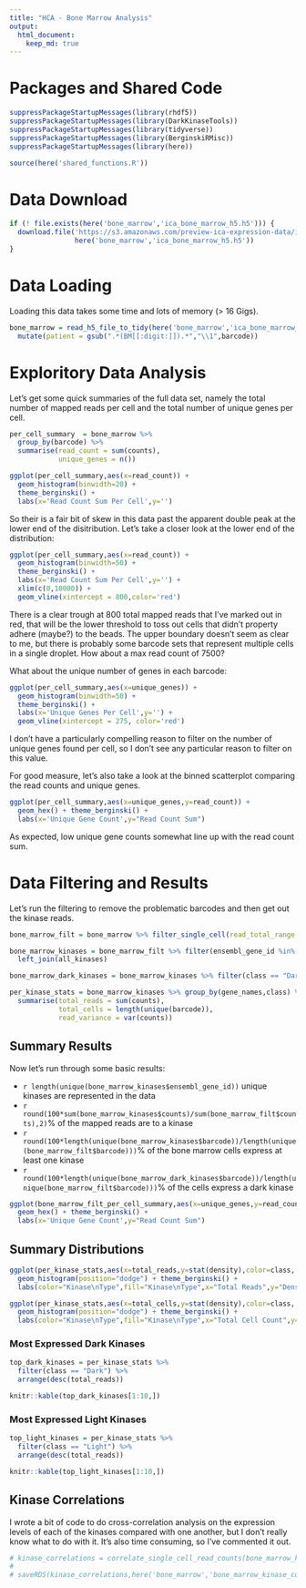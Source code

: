 ```yaml
---
title: "HCA - Bone Marrow Analysis"
output:
  html_document:
    keep_md: true
---
```


# Packages and Shared Code

```r
suppressPackageStartupMessages(library(rhdf5))
suppressPackageStartupMessages(library(DarkKinaseTools))
suppressPackageStartupMessages(library(tidyverse))
suppressPackageStartupMessages(library(BerginskiRMisc))
suppressPackageStartupMessages(library(here))
```

```r
source(here('shared_functions.R'))
```

# Data Download

```r
if (! file.exists(here('bone_marrow','ica_bone_marrow_h5.h5'))) {
  download.file('https://s3.amazonaws.com/preview-ica-expression-data/ica_bone_marrow_h5.h5',
                here('bone_marrow','ica_bone_marrow_h5.h5'))
}
```

# Data Loading

Loading this data takes some time and lots of memory (> 16 Gigs).
```r
bone_marrow = read_h5_file_to_tidy(here('bone_marrow','ica_bone_marrow_h5.h5')) %>%
  mutate(patient = gsub(".*(BM[[:digit:]]).*","\\1",barcode))
```


# Exploritory Data Analysis

Let's get some quick summaries of the full data set, namely the total number of mapped reads per cell and the total number of unique genes per cell.
```r
per_cell_summary  = bone_marrow %>%
  group_by(barcode) %>%
  summarise(read_count = sum(counts),
            unique_genes = n())

ggplot(per_cell_summary,aes(x=read_count)) + 
  geom_histogram(binwidth=20) + 
  theme_berginski() +
  labs(x='Read Count Sum Per Cell',y='')
```
So their is a fair bit of skew in this data past the apparent double peak at the lower end of the disitribution. Let's take a closer look at the lower end of the distribution:

```r
ggplot(per_cell_summary,aes(x=read_count)) + 
  geom_histogram(binwidth=50) + 
  theme_berginski() +
  labs(x='Read Count Sum Per Cell',y='') +
  xlim(c(0,10000)) +
  geom_vline(xintercept = 800,color='red')
```

There is a clear trough at 800 total mapped reads that I've marked out in red, that will be the lower threshold to toss out cells that didn't property adhere (maybe?) to the beads. The upper boundary doesn't seem as clear to me, but there is probably some barcode sets that represent multiple cells in a single droplet. How about a max read count of 7500?

What about the unique number of genes in each barcode:

```r
ggplot(per_cell_summary,aes(x=unique_genes)) + 
  geom_histogram(binwidth=50) + 
  theme_berginski() +
  labs(x='Unique Genes Per Cell',y='') +
  geom_vline(xintercept = 275, color='red')
```

I don't have a particularly compelling reason to filter on the number of unique genes found per cell, so I don't see any particular reason to filter on this value.

For good measure, let's also take a look at the binned scatterplot comparing the read counts and unique genes.

```r
ggplot(per_cell_summary,aes(x=unique_genes,y=read_count)) + 
  geom_hex() + theme_berginski() +
  labs(x='Unique Gene Count',y="Read Count Sum")
```

As expected, low unique gene counts somewhat line up with the read count sum.

# Data Filtering and Results

Let's run the filtering to remove the problematic barcodes and then get out the kinase reads.

```r
bone_marrow_filt = bone_marrow %>% filter_single_cell(read_total_range = c(800,7500))

bone_marrow_kinases = bone_marrow_filt %>% filter(ensembl_gene_id %in% all_kinases$ensembl_gene_id) %>%
  left_join(all_kinases)

bone_marrow_dark_kinases = bone_marrow_kinases %>% filter(class == "Dark")

per_kinase_stats = bone_marrow_kinases %>% group_by(gene_names,class) %>%
  summarise(total_reads = sum(counts), 
            total_cells = length(unique(barcode)), 
            read_variance = var(counts))
```

## Summary Results

Now let's run through some basic results:

* `r length(unique(bone_marrow_kinases$ensembl_gene_id))` unique kinases are represented in the data
* `r round(100*sum(bone_marrow_kinases$counts)/sum(bone_marrow_filt$counts),2)`% of the mapped reads are to a kinase
* `r round(100*length(unique(bone_marrow_kinases$barcode))/length(unique(bone_marrow_filt$barcode)))`% of the bone marrow cells express at least one kinase
* `r round(100*length(unique(bone_marrow_dark_kinases$barcode))/length(unique(bone_marrow_filt$barcode)))`% of the cells express a dark kinase


```r
ggplot(bone_marrow_filt_per_cell_summary,aes(x=unique_genes,y=read_count)) + 
  geom_hex() + theme_berginski() +
  labs(x='Unique Gene Count',y="Read Count Sum")
```

## Summary Distributions

```r
ggplot(per_kinase_stats,aes(x=total_reads,y=stat(density),color=class, fill=class)) + 
  geom_histogram(position="dodge") + theme_berginski() +
  labs(color="Kinase\nType",fill="Kinase\nType",x="Total Reads",y="Density")
```

```r
ggplot(per_kinase_stats,aes(x=total_cells,y=stat(density),color=class, fill=class)) + 
  geom_histogram(position="dodge") + theme_berginski() +
  labs(color="Kinase\nType",fill="Kinase\nType",x="Total Cell Count",y="Density")
```

### Most Expressed Dark Kinases

```r
top_dark_kinases = per_kinase_stats %>% 
  filter(class == "Dark") %>% 
  arrange(desc(total_reads))

knitr::kable(top_dark_kinases[1:10,])
```

### Most Expressed Light Kinases
```r
top_light_kinases = per_kinase_stats %>% 
  filter(class == "Light") %>% 
  arrange(desc(total_reads))

knitr::kable(top_light_kinases[1:10,])
```

## Kinase Correlations

I wrote a bit of code to do cross-correlation analysis on the expression levels of each of the kinases compared with one another, but I don't really know what to do with it. It's also time consuming, so I've commented it out.

```r
# kinase_correlations = correlate_single_cell_read_counts(bone_marrow_kinases)
# 
# saveRDS(kinase_correlations,here('bone_marrow','bone_marrow_kinase_correlations.rds'))
```